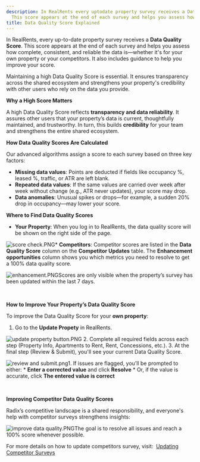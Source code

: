 ```yaml
---
description: In RealRents every uptodate property survey receives a Data Quality Score
  This score appears at the end of each survey and helps you assess how complete cons...
title: Data Quality Score Explained
---
```


In RealRents, every up-to-date property survey receives a **Data Quality Score**. This score appears at the end of each survey and helps you assess how complete, consistent, and reliable the data is—whether it's for your own property or your competitors. It also includes guidance to help you improve your score.

Maintaining a high Data Quality Score is essential. It ensures transparency across the shared ecosystem and strengthens your property's credibility with other users who rely on the data you provide.

**Why a High Score Matters**

A high Data Quality Score reflects **transparency and data reliability**. It assures other users that your property’s data is current, thoughtfully maintained, and trustworthy. In turn, this builds **credibility** for your team and strengthens the entire shared ecosystem.

**How Data Quality Scores Are Calculated**

Our advanced algorithms assign a score to each survey based on three key factors:

* **Missing data values**: Points are deducted if fields like occupancy %, leased %, traffic, or ATR are left blank.
* **Repeated data values**: If the same values are carried over week after week without change (e.g., ATR never updates), your score may drop.
* **Data anomalies**: Unusual spikes or drops—for example, a sudden 20% drop in occupancy—may lower your score.

**Where to Find Data Quality Scores**

* **Your Property**: When you log in to RealRents, the data quality score will be shown on the right side of the page.

![score check.PNG](/images/radix/9870882d0bc72ef6c9feed4544eb1cc398d7d16f.png)* **Competitors**: Competitor scores are listed in the **Data Quality Score** column on the **Competitor Updates** table. The **Enhancement opportunities** column shows you which metrics you need to resolve to get a 100% data quality score.

![enhancement.PNG](/images/radix/edcc92a995016c7af95980b10fc0b58c22213b7a.png)Scores are only visible when the property’s survey has been updated within the last 7 days.

 

**How to Improve Your Property’s Data Quality Score**

To improve the Data Quality Score for your **own property**:

1. Go to the **Update Propety** in RealRents.


<Frame caption="Property details and data quality section with options to manage and update the listing.">
  <img src="/images/radix/4154faf8affd5c1f2f7fac5b16dac659ee758417.png" alt="update property button.PNG" />
</Frame>
2. Complete all required fields across each step (Property Info, Apartments to Rent, Rent, Concessions, etc.).
3. At the final step (Review & Submit), you'll see your current Data Quality Score.

![review and submit.png](/images/radix/de621b72417b77f1de4c60b0b4c376535d54ec86.png)1. If issues are flagged, you’ll be prompted to either:
	* **Enter a corrected value** and click **Resolve**
	* Or, if the value is accurate, click **The entered value is correct**

 

**Improving Competitor Data Quality Scores**

Radix’s competitive landscape is a shared responsibility, and everyone's help with competitor surveys strengthens insights:

<Steps>
  <Step title="Navigate to the **Competitor Updates** table on your RealRents page.">
  </Step>
  <Step title="Identify surveys with lower scores in the **Data Quality Score** column.">
  </Step>
  <Step title="Click **Improve Data Quality** next to a competitor’s name.">
  </Step>
</Steps>

![improve data quality.PNG](/images/radix/8c25c6dd13b75327206cddf414f9479f3f91c32e.png)The goal is to resolve all issues and reach a 100% score whenever possible.

For more details on how to update competitors survey, visit:  [Updating Competitor Surveys](updating-competitor-surveys.mdx)